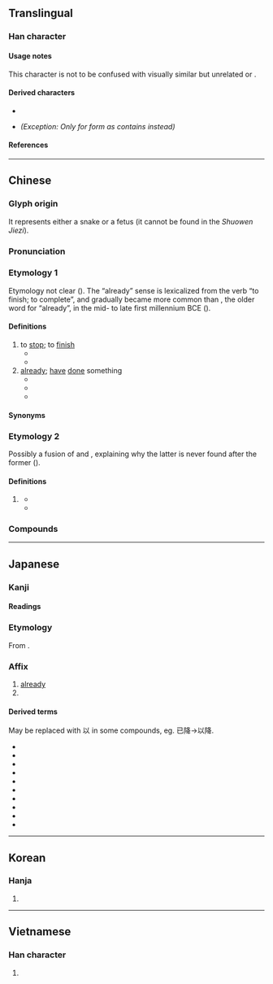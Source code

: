 {{also|己|巳}}
{{character info}}
==Translingual==
{{stroke order|strokes=3}}
{{stroke order|type=animate}}

===Han character===
{{Han char|rn=49|rad=己|as=00|sn=3|var=1|four=17717|canj=SU,XSU|ids=⿻コ乚}}

====Usage notes====
This character is not to be confused with visually similar but unrelated {{l|mul|己}} or {{l|mul|巳}}.

====Derived characters====
* {{l|mul|[[𠖰]], [[𡉏]], [[𡴾]], [[𢩽]], [[𨑓]], [[𤣱]], [[𥝗]], [[𫧟]], [[𬜒]], [[𧿆]], [[𩨕]], [[𩝮]], [[𬀺]], [[𥮄]]}}
* {{l|mul|[[𤏁]]}} ''(Exception: Only for {{w|zh:中文標準交換碼|Taiwan character}} form as {{w|Hong Kong Supplementary Character Set|Hong Kong character}} contains {{l|mul|己}} instead)''

====References====
{{Han ref|kx=0326.110|dkj=08743|dj=0630.110|hdz=20984.010|uh=5DF2}}

----

==Chinese==
{{zh-forms}}

===Glyph origin===
It represents either a snake or a fetus (it cannot be found in the ''Shuowen Jiezi'').

===Pronunciation===
{{zh-pron
|m=yǐ
|m-s=
|c=ji5
|c-t=
|g=i3
|h=pfs=yí
|j=
|md=ī
|mn=í
|mn-t=in2
|w=2i
|x=
|mc=y
|oc=y
|cat=v,adv
}}

===Etymology 1===
Etymology not clear ({{zh-ref|Schuessler, 2007}}). The “already” sense is lexicalized from the verb “to finish; to complete”, and gradually became more common than {{och-l|既}}, the older word for “already”, in the mid- to late first millennium BCE ({{zh-ref|Pulleyblank, 1995}}).

====Definitions====
{{zh-hanzi}}

# to [[stop]]; to [[finish]]
#* {{zh-x|任 重 而 道 遠。仁 以為 己 任，不 亦 重 乎？死 而後 已，不 亦 遠 乎？|ref=Lunyu|[His] duty is heavy and [his] way is far. He takes benevolence to be his duty; is that not heavy indeed? [His duty] ''' is completed''' [only] when he dies; is that not far indeed?}}
#* {{zh-x|此 水 幾時 休，此 恨 何時 已。|When will the river cease to flow? When will this brooding '''end'''?|CL|ref='''Song Dynasty''', {{w2|zh|李之儀}}, {{lang|zh|《卜算子·我住長江頭》}}}}
# [[already]]; [[have]] [[done]] something
#* {{zh-x|年 已 七十 矣。|He was '''already''' seventy years old.|ref=Mencius}}
#* {{zh-x|若 已 食 則 退，若 未 食 則 佐 長者 視 具。| If they '''have''' eaten '''already''', they should retire; if they have not eaten, they will [remain to] assist their elder [brothers and sisters] and see what has been prepared.|ref=Liji}}
#* {{zh-x|情義 已 失去，恩愛 都 失去|Friendship has '''already''' gone, and all of the love is gone|C-LIT|ref='''1983''', {{w2|zh|陳百強}}, {{w2|zh|pref=《|偏偏喜歡你 (專輯)|偏偏喜歡你|suf=》}}}}

====Synonyms====
{{zh-dial|已經}}

===Etymology 2===
Possibly a fusion of {{och-l|也}} and {{och-l|矣}}, explaining why the latter is never found after the former ({{zh-ref|Pulleyblank, 1995}}).

====Definitions====
{{zh-hanzi}}

# {{lb|zh|Classical}} {{n-g|Used after [[predicate]]s, especially noun predicates, to express a new realization by the speaker. Compare {{zh-l|矣}}, which is used similarly but only after verbs. Sometimes expanded to {{zh-l|也已}} or {{zh-l|也已矣}}, which are synonymous.}}
#* {{zh-x|然則 王 之 所 大 欲 可 知 已。| Then, what your Majesty greatly desires may be known.|ref=Mencius}}
#* {{zh-x|入 其 境，其 田疇 穢，都邑 露，是 貪 主 已 。|If, upon entering the borders, the fields are in poor condition and the towns are exposed, '''one can tell''' that this is the [realm of] a covetous ruler.|ref=Xunzi}}

===Compounds===
{{zh-der|已故|已婚|已經|已然|已往|已知數|喋喋不已|不已|大勢已去|悶悶不已|已矣|已去|低徊不已|已還|不為已甚|已而|已定|大局已定|墓木已拱|已決|已而不登|不得已|大勢已定|勢不得已|一夔已足|必不得已|情非得已|壯心不已|已甚|不能自已|無已|斃而後已|生生不已|萬不得已|業已|為時已晚|日已銜山|病已成勢|方寸已亂|有加無已|死而後已|早已|木已成舟|而已|逼不得已|芳魂已杳|羽翼已成|羽翮已就|米已成炊|誅求無已|諾已|貪求無已|迫不得已|紛爭不已}}

{{zh-cat|Elementary}}

----

==Japanese==

===Kanji===
{{ja-kanji|grade=8|rs=己00}}

====Readings====
{{ja-readings
|goon=い
|kanon=い
|kun=すで-に, や-む, のみ-
|nanori=み
}}

===Etymology===
{{ja-kanjitab|い|yomi=o}}
From {{der|ja|ltc|sort=あ|-}} {{ltc-l|已}}.

===Affix===
{{ja-pos|affix|い}}

# [[already]]
# {{alternative form of|ja|以|tr=i}}

====Derived terms====
May be replaced with 以 in some compounds, eg. 已降→以降.

{{der-top|Compounds}}
* {{ja-r|已%然|い%ぜん}}
* {{ja-r|已%然%形|い%ぜん%けい}}
* {{ja-r|已%上|い%じょう}}
* {{ja-r|已%下|い%か}}
* {{ja-r|已%己%巳%己|い%こ%み%き}}
* {{ja-r|已%前|い%ぜん}}
* {{ja-r|已%降|い%こう}}
* {{ja-r|已%後|い%ご}}
* {{ja-r|已%来|い%らい}}
* {{ja-r|生%滅%滅%已|しょう%めつ%めつ%い}}
{{der-bottom}}

----

==Korean==

===Hanja===
{{ko-hanja|hangeul=[[이]]|rv=i|mr=i}}

# {{rfdef|ko|sort=己00}}

----

==Vietnamese==

===Han character===
{{vi-readings|reading=dĩ, dãi|rs=己00}}

# {{rfdef|vi|sort=己000ppp }}